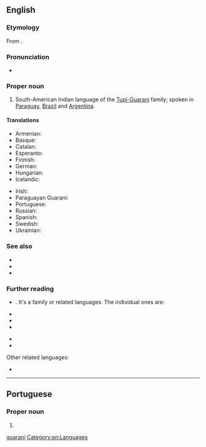 {{also|guaraní|guarani}}
==English==
{{wikipedia}}
{{interwiktionary|code=gn}}

===Etymology===
From {{bor|en|tpw|guaraní||warrior}}.

===Pronunciation===
* {{IPA|en|/ˌɡwɑːɹəˈniː/}}

===Proper noun===
{{en-proper noun}}

# South-American Indian language of the [[w:Tupi-Guarani|Tupí-Guaraní]] family; spoken in [[Paraguay]], [[Brazil]] and [[Argentina]].

====Translations====
{{trans-top|South-American language}}
* Armenian: {{t+|hy|գուարանի|sc=Armn}}
* Basque: {{t+|eu|guaraniera}}
* Catalan: {{t+|ca|guaraní|m}}
* Esperanto: {{t|eo|gvarania}}
* Finnish: {{t+|fi|guarani}}
* German: {{t+|de|Guaraní|n}}
* Hungarian: {{t|hu|guarani}}
* Icelandic: {{t|is|gvaraní}}
{{trans-mid}}
* Irish: {{t|ga|Guaráinis|f}}
* Paraguayan Guaraní: {{t|gug|avañe'ẽ}}
* Portuguese: {{t+|pt|guarani|m}}
* Russian: {{t+|ru|гуарани́}}
* Spanish: {{t+|es|guaraní|m}}
* Swedish: {{t+|sv|guaraní}}
* Ukrainian: {{t|uk|Гуарані́}}
{{trans-bottom}}

===See also===
* {{l|en|guaraní}}
* {{langcat|gn}}
* {{langlist}}

===Further reading===
* {{ISO 639|3code=grn|1code=gn}}. It's a family or related languages. The individual ones are:
{{top2}}
* {{ethnologue|lang=Paraguayan Guaraní|code=gug}}
* {{ethnologue|lang=Chiripá|code=nhd}}
* {{ethnologue|lang=Mbyá Guaraní|code=gun}}
{{mid2}}
* {{ethnologue|lang=Eastern Bolivian Guaraní|code=gui}}
* {{ethnologue|lang=Western Bolivian Guaraní|code=gnw}}
{{bottom}}
Other related languages:
* {{ethnologue|lang=Aché|code=guq}}

[[Category:English terms spelled with Í|guarani]]
[[Category:en:Languages]]

----

==Portuguese==

===Proper noun===
{{pt-proper noun}}

# {{place|pt|municipality|s/Minas Gerais|c/Brazil}}